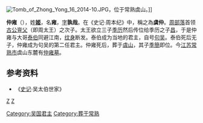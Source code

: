 [[File:Tomb_of_Zhong_Yong_16_2014-10.JPG|thumb]]，位于常熟虞山。]]

'''仲雍'''（{{Bd|？||？}}），姓'''[[姬姓|姬]]'''，名'''雍'''，[[表字|字]]'''孰哉'''。在《史记·周本纪》中，稱之為'''虞仲'''。[[周朝|周部落]]首领[[古公亶父|古公亶父]]（即周太王）之次子。太王欲立三子[[季历|季历]]然后传位给季历之子[[周文王|昌]]，于是仲雍与大哥[[泰伯|泰伯]]同避江南，[[纹身|纹身]]断发。泰伯成为当地的君主，自号[[句吴|句吴]]。泰伯死后无子，仲雍成为句吴的第二任君主。仲雍死后，葬于[[虞山_(常熟)|虞山]]，其子[[季簡|季簡]]即位。今[[江苏|江苏]][[常熟市|常熟市]]虞山东麓有[[仲雍墓|仲雍墓]]。


{{start box}}
{{s-before|[[泰伯|泰伯]]}}
{{s-title|[[吳国|句吴]]君主}}
{{s-after|[[季簡|季簡]]}}
{{end box}}

==参考资料==
*《[[史记|史记]]·吴太伯世家》

{{吴国君主}}

[[Category:吴国君主|Category:吴国君主]]
[[category:周朝人|Z]]
[[category:姬姓|Z]]
[[Category:葬于常熟|Category:葬于常熟]]